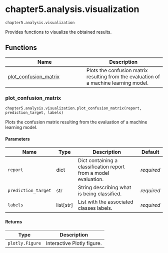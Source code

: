 # chapter5.analysis.visualization { #libs.chapter5.analysis.visualization }

`chapter5.analysis.visualization`

Provides functions to visualize the obtained results.

## Functions

| Name | Description |
| --- | --- |
| [plot_confusion_matrix](#libs.chapter5.analysis.visualization.plot_confusion_matrix) | Plots the confusion matrix resulting from the evaluation of a machine learning model. |

### plot_confusion_matrix { #libs.chapter5.analysis.visualization.plot_confusion_matrix }

`chapter5.analysis.visualization.plot_confusion_matrix(report, prediction_target, labels)`

Plots the confusion matrix resulting from the evaluation of a machine learning model.

#### Parameters

| Name                | Type        | Description                                                      | Default    |
|---------------------|-------------|------------------------------------------------------------------|------------|
| `report`            | dict        | Dict containing a classification report from a model evaluation. | _required_ |
| `prediction_target` | str         | String describing what is being classified.                      | _required_ |
| `labels`            | list\[str\] | List with the associated classes labels.                         | _required_ |

#### Returns

| Type            | Description                |
|-----------------|----------------------------|
| `plotly.Figure` | Interactive Plotly figure. |
